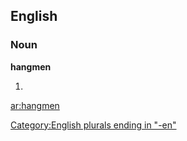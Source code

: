 ==English==

===Noun===
'''hangmen'''

# {{plural of|hangman}}


[[Category:English plurals ending in "-en"]]

[[ar:hangmen]]